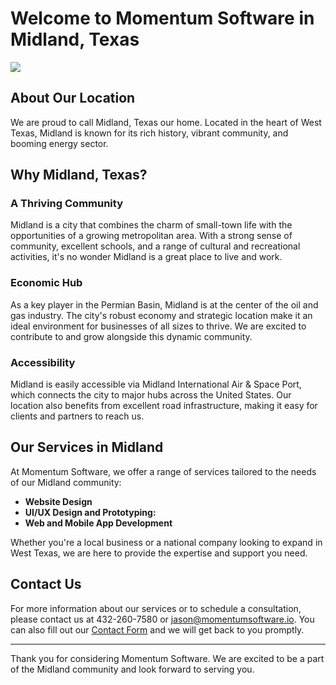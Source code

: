 
# Welcome to Momentum Software in Midland, Texas

<Image src={midland} />

## About Our Location

We are proud to call Midland, Texas our home. Located in the heart of West
Texas, Midland is known for its rich history, vibrant community, and booming
energy sector.

## Why Midland, Texas?

### A Thriving Community

Midland is a city that combines the charm of small-town life with the
opportunities of a growing metropolitan area. With a strong sense of community,
excellent schools, and a range of cultural and recreational activities, it's no
wonder Midland is a great place to live and work.

### Economic Hub

As a key player in the Permian Basin, Midland is at the center of the oil and
gas industry. The city's robust economy and strategic location make it an ideal
environment for businesses of all sizes to thrive. We are excited to contribute
to and grow alongside this dynamic community.

### Accessibility

Midland is easily accessible via Midland International Air & Space Port, which
connects the city to major hubs across the United States. Our location also
benefits from excellent road infrastructure, making it easy for clients and
partners to reach us.

## Our Services in Midland

At Momentum Software, we offer a range of services tailored to the needs of our
Midland community:

-   **Website Design**
-   **UI/UX Design and Prototyping:**
-   **Web and Mobile App Development**

Whether you're a local business or a national company looking to expand in West
Texas, we are here to provide the expertise and support you need.

## Contact Us

For more information about our services or to schedule a consultation, please
contact us at 432-260-7580 or
[jason@momentumsoftware.io](mailto:jason@momentumsoftware.io). You can also fill
out our [Contact Form](https://momentumsoftware.io/contact-us) and we will get
back to you promptly.

---

Thank you for considering Momentum Software. We are excited to be a part of the
Midland community and look forward to serving you.
